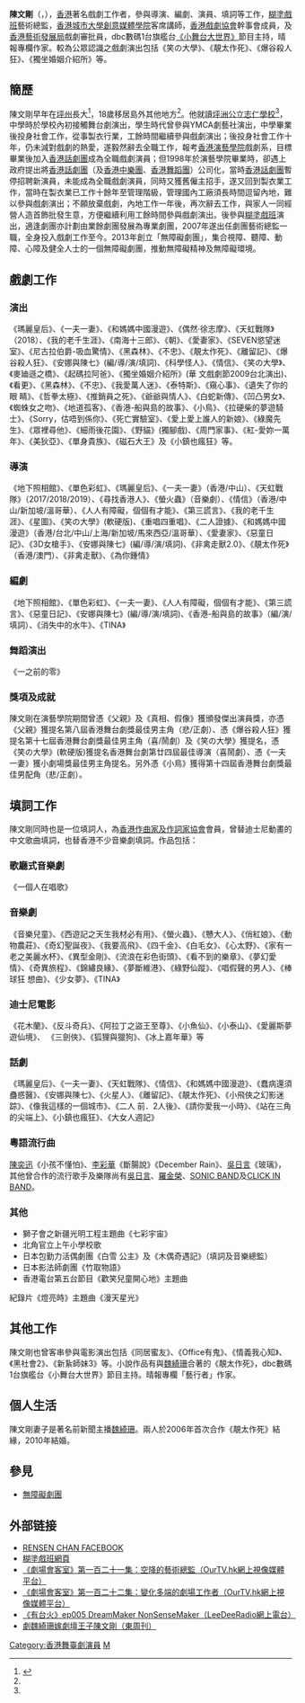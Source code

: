 {{藝人
|姓名 = 陳文剛
|類型 = 男演員
|圖片 = Rensen Chan Man-Kong 2011.JPG
|圖片尺寸 = 
|圖片簡介 = 陳文剛（中）
|本名 = 
|外文名 = 
|外文 = 
|羅馬拼音 = Chan Man-Kong
|英文名 = Rensen Chan
|暱稱 = 
|其他藝名 = 
|國籍 = {{CHN-HKG}}
|民族 = 
|籍貫 = 
|出生日期 = {{birth year and age|1966}}
|出生地點 = {{HKG-1959}}
|逝世日期 = 
|逝世地點 = 
|職業 = [[導演|導演]]、[[編劇|編劇]]、[[演員|演員]]、[[填詞|填詞]]
|語言 = 
|教育程度 = 
|母校 = 坪洲公立志仁學校
|宗教信仰 = 
|配偶 = {{marriage|[[魏綺珊|魏綺珊]]|2010}}
|兒女 = 
|父母 = 
|音樂類型 = 
|演奏樂器 = 
|出道地點 = 
|出道日期 = 
|出道作 = 
|代表作 = 
|活躍年代 = 1998年至今
|唱片公司 = 
|經紀公司 = 
|網站 = 
|相關團體 = [[糊塗戲班|糊塗戲班]]
|IMDb = 
|獎項 = 
}}
'''陳文剛'''（{{lang-en|Rensen Chan Man-Kong}}，{{bd|1966年|}}），[[香港|香港]]著名戲劇工作者，參與導演、編劇、演員、填詞等工作，[http://nonsensemakers.com/about/ 糊塗戲班]藝術總監，[[香港城市大學創意媒體學院|香港城市大學創意媒體學院]]客席講師，[[香港戲劇協會|香港戲劇協會]]幹事會成員，及[[香港藝術發展局|香港藝術發展局]]戲劇審批員，dbc數碼1台旗艦台[[《小舞台大世界》|《小舞台大世界》]]節目主持，晴報專欄作家。較為公眾認識之戲劇演出包括《笑の大學》、《靚太作死》、《爆谷殺人狂》、《獨坐婚姻介紹所》等。

==簡歷==
陳文剛早年在[[坪州|坪州]]長大<ref name="Executive日記——坪洲古蹟小學或拆卸 魏綺珊老公力保母校">{{cite web |url=https://hd.stheadline.com/news/columns/0/20130415/232715/live.php |title=Executive日記——坪洲古蹟小學或拆卸 魏綺珊老公力保母校 |date=2013-04-15 |website= |publisher=頭條日報 |access-date=2021-10-09 |quote=}}</ref>，18歲移居島外其他地方<ref name="Executive日記——坪洲古蹟小學或拆卸 魏綺珊老公力保母校" />。他就讀[[坪洲公立志仁學校|坪洲公立志仁學校]]<ref name="Executive日記——坪洲古蹟小學或拆卸 魏綺珊老公力保母校" />，中學時於學校內初接觸舞台劇演出，學生時代曾參與YMCA劇藝社演出，中學畢業後投身社會工作，從事製衣行業，工餘時間繼續參與戲劇演出；後投身社會工作十年，仍未減對戲劇的熱愛，遂毅然辭去全職工作，報考[[香港演藝學院|香港演藝學院]]戲劇系，目標畢業後加入[[香港話劇團|香港話劇團]]成為全職戲劇演員；但1998年於演藝學院畢業時，卻遇上政府提出將[[香港話劇團|香港話劇團]]（及[[香港中樂團|香港中樂團]]、[[香港舞蹈團|香港舞蹈團]]）公司化，當時[[香港話劇團|香港話劇團]]暫停招聘新演員，未能成為全職戲劇演員，同時又獲舊僱主招手，遂又回到製衣業工作，當時在製衣業已工作十餘年至管理階級，管理國內工廠須長時間逗留內地，難以參與戲劇演出；不願放棄戲劇，內地工作一年後，再次辭去工作，與家人一同經營人造首飾批發生意，方便繼續利用工餘時間參與戲劇演出。後參與[[糊塗戲班|糊塗戲班]]演出，適逢劇團亦計劃由業餘劇團發展為專業劇團，2007年遂出任劇團藝術總監一職，全身投入戲劇工作至今。2013年創立「無障礙劇團」，集合視障、聽障、動障、心障及健全人士的一個無障礙劇團，推動無障礙精神及無障礙環境。

==戲劇工作==

===演出===
《瑪麗皇后》、《一夫一妻》、《和媽媽中國漫遊》、《偶然·徐志摩》、《天虹戰隊》（2018）、《我的老千生涯》、《南海十三郎》、《朝》、《愛妻家》、《SEVEN慾望迷室》、《尼古拉伯爵-吸血驚情》、《黑森林》、《不忠》、《靚太作死》、《離留記》、《爆谷殺人狂》、《安娜與陳七》(編/導/演/填詞)、《科學怪人》、《情信》、《笑の大學》、《麥廸遜之橋》、《起碼拉阿爸》、《獨坐婚姻介紹所》(華 文戲劇節2009台北演出)、《看更》、《黑森林》、《不忠》、《我愛萬人迷》、《泰特斯》、《窺心事》、《遺失了你的眼 睛》、《哲拳太極》、《推銷員之死》、《爺爺與情人》、《白蛇新傳》、《凹凸男女》、《蜘蛛女之吻》、《地道孤客》、《香港-船與島的故事》、《小鳥》、《拉硬柴的夢遊騎士》、《Sorry，估唔到係你》、《死亡實驗室》、《愛上愛上誰人的新娘》、《綠魔先生》、《眾裡尋他》、《細雨後花園》、《野貓》(獨腳戲)、《周門家事》、《紅-愛妳一萬年》、《美狄亞》、《單身貴族》、《磁石大王》及《小鎮也瘋狂》等。

===導演===
《地下照相館》、《單色彩虹》、《瑪麗皇后》、《一夫一妻》（香港/中山）、《天虹戰隊》（2017/2018/2019）、《尋找香港人》、《螢火蟲》（音樂劇）、《情信》（香港/中山/新加坡/溫哥華）、《人人有障礙，個個有才能》、《第三謊言》、《我的老千生涯》、《星圖》、《笑の大學》(軟硬版)、《重唱四重唱》、《二人證據》、《和媽媽中國漫遊》（香港/台北/中山/上海/新加坡/馬來西亞/溫哥華）、《愛妻家》、《惡童日記》、《3D女槍手》、《安娜與陳七》(編/導/演/填詞)、《非禽走獸2.0》、《靚太作死》（香港/澳門）、《非禽走獸》、《為你鍾情》

===編劇===
《地下照相館》、《單色彩虹》、《一夫一妻》、《人人有障礙，個個有才能》、《第三謊言》、《惡童日記》、《安娜與陳七》(編/導/演/填詞)、《香港-船與島的故事》（編/演/填詞）、《消失中的水牛》、《TINA》

===舞蹈演出===
《一之前的零》

===獎項及成就===
陳文剛在演藝學院期間曾憑《父親》及《真相、假像》獲頒發傑出演員獎，亦憑《父親》獲提名第八屆香港舞台劇獎最佳男主角（悲/正劇）、憑《爆谷殺人狂》獲提名第十七屆香港舞台劇獎最佳男主角（喜/鬧劇）及《笑の大學》獲提名，憑《笑の大學》(軟硬版)獲提名香港舞台劇第廿四屆最佳導演（喜鬧劇）、憑《一夫一妻》獲小劇場獎最佳男主角提名。另外憑《小鳥》獲得第十四屆香港舞台劇獎最佳男配角（悲/正劇）。

==填詞工作==
陳文剛同時也是一位填詞人，為[[香港作曲家及作詞家協會|香港作曲家及作詞家協會]]會員，曾替迪士尼動畫的中文歌曲填詞，也替香港不少音樂劇填詞。作品包括：

===歌廳式音樂劇===
《一個人在唱歌》

===音樂劇===
《音樂兒童》、《西遊記之天生我材必有用》、《螢火蟲》、《戇大人》、《俏紅娘》、《動物農莊》、《奇幻聖誕夜》、《我要高飛》、《四千金》、《白毛女》、《心太野》、《家有一老之美麗水杯》、《異型金剛》、《流浪在彩色街頭》、《看不到的樂章》、《夢幻愛情》、《奇異旅程》、《錦繡良緣》、《夢斷維港》、《綠野仙蹤》、《唱假聲的男人》、《棒球狂 想曲》、《少女夢》、《TINA》

===迪士尼電影===
《花木蘭》、《反斗奇兵》、《阿拉丁之盜王至尊》、《小魚仙》、《小泰山》、《愛麗斯夢遊仙境》、 《三劍俠》、《狐狸與獵狗》、《冰上嘉年華》等

===話劇===
《瑪麗皇后》、《一夫一妻》、《天虹戰隊》、《情信》、《和媽媽中國漫遊》、《蠢病還須蠱惑醫》、《安娜與陳七》、《火星人》、《離留記》、《靚太作死》、《小飛俠之幻影迷踪》、《像我這樣的一個城市》、《二人 前．2人後》、《請你愛我一小時》、《站在三角的尖端上》、《小鎮也瘋狂》、《大女人週記》

===粵語流行曲===
[[陳奕迅|陳奕迅]]《小孩不懂怕》、[[李彩華|李彩華]]《斷腸說》《December Rain》、[[吳日言|吳日言]]《玻璃》，其他曾合作的流行歌手及樂隊尚有[[吳日言|吳日言]]、[[羅金榮|羅金榮]]、[[SONIC_BAND|SONIC BAND]]及[[CLICK_IN_BAND|CLICK IN BAND]]。

===其他===
*獅子會之新疆光明工程主題曲《七彩宇宙》
*北角官立上午小學校歌
*日本包勤力活偶劇團《白雪 公主》及《木偶奇遇記》（填詞及音樂總監）
*日本影法師劇團《竹取物語》
*香港電台第五台節目《歡笑兒童開心地》主題曲
紀錄片《燈亮時》主題曲《漫天星光》

==其他工作==
陳文剛也曾客串參與電影演出包括《同居蜜友》、《Office有鬼》、《情義我心知》、《黑社會2》、《新紥師妹3》等。小說作品有與[[魏綺珊|魏綺珊]]合著的《靚太作死》，dbc數碼1台旗艦台《小舞台大世界》節目主持。晴報專欄「藝行者」作家。

==個人生活==
陳文剛妻子是著名前新聞主播[[魏綺珊|魏綺珊]]。兩人於2006年首次合作《靚太作死》結緣，2010年結婚。

==參見==
* [[無障礙劇團|無障礙劇團]]

==外部链接==
* [https://www.facebook.com/rensen.chan RENSEN CHAN FACEBOOK]
* [http://nonsensemakers.com/about/rensen_chan/ 糊塗戲班網頁] {{Wayback|url=http://nonsensemakers.com/about/rensen_chan/ |date=20200219104544 }}
* [https://www.citizenscommission.hk/cgi-bin/ourdb/bdetail?session_id=start&share=ourdb@ourtv.hk&dbname=vid_Video&template=344118260202&key=4734 《劇場會客室》第一百二十一集：空降的藝術總監（OurTV.hk網上視像媒體平台）]{{dead link|date=2018年5月 |bot=InternetArchiveBot |fix-attempted=yes }}
* [https://www.citizenscommission.hk/cgi-bin/ourdb/bdetail?session_id=start&share=ourdb@ourtv.hk&dbname=vid_Video&template=344118260202&key=4784 《劇場會客室》第一百二十二集：變化多端的劇場工作者（OurTV.hk網上視像媒體平台）]{{dead link|date=2018年5月 |bot=InternetArchiveBot |fix-attempted=yes }}
* [https://web.archive.org/web/20130319061131/http://www2.leedeeradio.com/from_spark_to_flame/from_spark_to_flame_ep05/ 《有台火》ep005 DreamMaker NonSenseMaker（LeeDeeRadio網上電台）]
* [http://www.eastweek.com.hk/index.php?aid=8743 劇魏綺珊嫁劇壇王子陳文剛（東周刊）] {{Wayback|url=http://www.eastweek.com.hk/index.php?aid=8743 |date=20111220212335 }}

{{香港舞台劇獎最佳男配角(悲劇/ 正劇)}}

[[Category:香港舞臺劇演員|Category:香港舞臺劇演員]]
[[Category:陳姓|M]]
